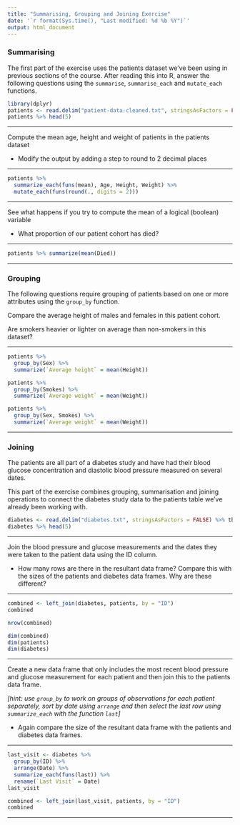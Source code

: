 ```yaml
---
title: "Summarising, Grouping and Joining Exercise"
date: '`r format(Sys.time(), "Last modified: %d %b %Y")`'
output: html_document
---
```


### Summarising

The first part of the exercise uses the patients dataset we've been using in previous sections of the course. After reading this into R, answer the following questions using the `summarise`, `summarise_each` and `mutate_each` functions.

```r
library(dplyr)
patients <- read.delim("patient-data-cleaned.txt", stringsAsFactors = FALSE) %>% tbl_df
patients %>% head(5)
```

******

Compute the mean age, height and weight of patients in the patients dataset

- Modify the output by adding a step to round to 2 decimal places

******

```r
patients %>%
  summarize_each(funs(mean), Age, Height, Weight) %>%
  mutate_each(funs(round(., digits = 2)))
```

******

See what happens if you try to compute the mean of a logical (boolean) variable

- What proportion of our patient cohort has died?

******

```r
patients %>% summarize(mean(Died))
```

******

### Grouping

The following questions require grouping of patients based on one or more attributes using the `group_by` function.

Compare the average height of males and females in this patient cohort.

Are smokers heavier or lighter on average than non-smokers in this dataset?

******

```r
patients %>%
  group_by(Sex) %>%
  summarize(`Average height` = mean(Height))

patients %>%
  group_by(Smokes) %>%
  summarize(`Average weight` = mean(Weight))

patients %>%
  group_by(Sex, Smokes) %>%
  summarize(`Average weight` = mean(Weight))
```

******

### Joining

The patients are all part of a diabetes study and have had their blood glucose concentration and diastolic blood pressure measured on several dates.

This part of the exercise combines grouping, summarisation and joining operations to connect the diabetes study data to the patients table we've already been working with.

```r
diabetes <- read.delim("diabetes.txt", stringsAsFactors = FALSE) %>% tbl_df
diabetes %>% head(5)
```

******

Join the blood pressure and glucose measurements and the dates they were taken to the patient data using the ID column.

- How many rows are there in the resultant data frame? Compare this with the sizes of the patients and diabetes data frames. Why are these different?

******

```r
combined <- left_join(diabetes, patients, by = "ID")
combined

nrow(combined)

dim(combined)
dim(patients)
dim(diabetes)
```

******

Create a new data frame that only includes the most recent blood pressure and glucose measurement for each patient and then join this to the patients data frame.

*[hint: use `group_by` to work on groups of observations for each patient separately, sort by date using `arrange` and then select the last row using `summarize_each` with the function `last`]*

- Again compare the size of the resultant data frame with the patients and diabetes data 
frames.

******

```r
last_visit <- diabetes %>%
  group_by(ID) %>%
  arrange(Date) %>%
  summarize_each(funs(last)) %>%
  rename(`Last Visit` = Date)
last_visit

combined <- left_join(last_visit, patients, by = "ID")
combined
```

******
